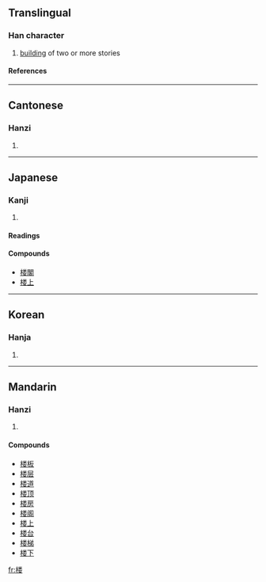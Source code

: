 {{see|樓}}

==Translingual==
===Han character===
{{Han char|rn=75|rad=木|as=09|sn=13|four=|canj=木火木女 (DFDV)}}
# [[building]] of two or more stories
====References====
{{Han ref|kx=0542.191|dkj=15212|dj=0930.190|hdz=21255.030|uh=697C|ud=27004}}

----

==Cantonese==
===Hanzi===
{{yue-hanzi|jyut=|y=lau4}}
# {{defn|Cantonese}}

----
==Japanese==
===Kanji===
{{ja-kanji|grade=c|rs=木09}}
# {{defn|Japanese}} 
====Readings====
{{ja-readings|on=[[ろう]] (rō)|kun=[[たかどの]] (takadono)}}

====Compounds====
*[[楼閣]]
*[[楼上]]

----
==Korean==
===Hanja===
{{ko-hanja|hangeul=루>누|eumhun=|rv=ru>nu|mr=ru>nu|y=lwu>nwu}}
# {{defn|Korean}}

----
==Mandarin==
===Hanzi===
{{cmn-hanzi|tra=樓|pin=[[lóu]] ([[lou2]])|wg=lou<sup>2</sup>}}
# {{defn|Mandarin}}

====Compounds====
*[[楼板]]
*[[楼层]]
*[[楼道]]
*[[楼顶]]
*[[楼房]]
*[[楼阁]]
*[[楼上]]
*[[楼台]]
*[[楼梯]]
*[[楼下]]

[[fr:楼]]
